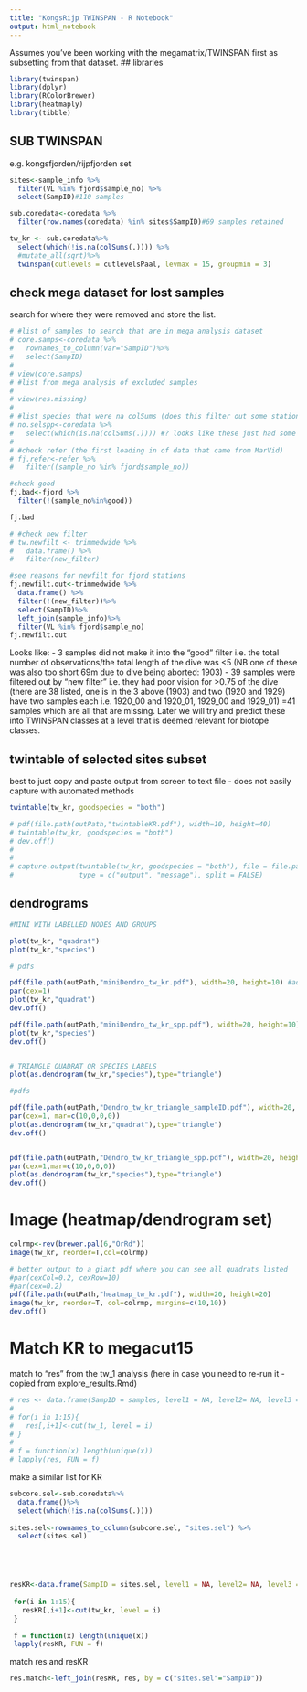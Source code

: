 ```yaml
---
title: "KongsRijp TWINSPAN - R Notebook"
output: html_notebook
---
```


Assumes you've been working with the megamatrix/TWINSPAN first as subsetting from that dataset.
## libraries
```r
library(twinspan)
library(dplyr)
library(RColorBrewer)
library(heatmaply)
library(tibble)

```


## SUB TWINSPAN
e.g. kongsfjorden/rijpfjorden set
```r
sites<-sample_info %>%
  filter(VL %in% fjord$sample_no) %>%
  select(SampID)#110 samples

sub.coredata<-coredata %>%
  filter(row.names(coredata) %in% sites$SampID)#69 samples retained

tw_kr <- sub.coredata%>%
  select(which(!is.na(colSums(.)))) %>%
  #mutate_all(sqrt)%>%
  twinspan(cutlevels = cutlevelsPaal, levmax = 15, groupmin = 3)
```

## check mega dataset for lost samples
search for where they were removed and store the list. 

```r
# #list of samples to search that are in mega analysis dataset
# core.samps<-coredata %>%
#   rownames_to_column(var="SampID")%>%
#   select(SampID)
# 
# view(core.samps)
# #list from mega analysis of excluded samples
# 
# view(res.missing)
# 
# #list species that were na colSums (does this filter out some stations?)
# no.selspp<-coredata %>%
#   select(which(is.na(colSums(.)))) #? looks like these just had some vals as text
# 
# #check refer (the first loading in of data that came from MarVid)
# fj.refer<-refer %>%
#   filter((sample_no %in% fjord$sample_no))

#check good
fj.bad<-fjord %>%
  filter(!(sample_no%in%good))

fj.bad

# #check new filter
# tw.newfilt <- trimmedwide %>%
#   data.frame() %>%
#   filter(new_filter)

#see reasons for newfilt for fjord stations
fj.newfilt.out<-trimmedwide %>%
  data.frame() %>%
  filter(!(new_filter))%>%
  select(SampID)%>%
  left_join(sample_info)%>%
  filter(VL %in% fjord$sample_no)
fj.newfilt.out

```
Looks like:
- 3 samples did not make it into the "good" filter i.e. the total number of observations/the total length of the dive was <5 (NB one of these was also too short 69m due to dive being aborted: 1903)
- 39 samples were filtered out by "new filter" i.e. they had poor vision for >0.75 of the dive (there are 38 listed, one is in the 3 above (1903) and two (1920 and 1929) have two samples each i.e. 1920_00 and 1920_01, 1929_00 and 1929_01)
=41 samples which are all that are missing.
Later we will try and predict these into TWINSPAN classes at a level that is deemed relevant for biotope classes.


## twintable of selected sites subset
best to just copy and paste output from screen to text file - does not easily capture with automated methods
```r

twintable(tw_kr, goodspecies = "both")

# pdf(file.path(outPath,"twintableKR.pdf"), width=10, height=40)
# twintable(tw_kr, goodspecies = "both")
# dev.off()
# 
# 
# capture.output(twintable(tw_kr, goodspecies = "both"), file = file.path(outPath,"twintableKR.pdf"), append = FALSE,
#                type = c("output", "message"), split = FALSE)
```

## dendrograms
```r
#MINI WITH LABELLED NODES AND GROUPS

plot(tw_kr, "quadrat")
plot(tw_kr,"species")

# pdfs

pdf(file.path(outPath,"miniDendro_tw_kr.pdf"), width=20, height=10) #adjust width as necessary
par(cex=1)
plot(tw_kr,"quadrat")
dev.off()

pdf(file.path(outPath,"miniDendro_tw_kr_spp.pdf"), width=20, height=10)
plot(tw_kr,"species")
dev.off()


# TRIANGLE QUADRAT OR SPECIES LABELS
plot(as.dendrogram(tw_kr,"species"),type="triangle")

#pdfs

pdf(file.path(outPath,"Dendro_tw_kr_triangle_sampleID.pdf"), width=20, height=10)
par(cex=1, mar=c(10,0,0,0))
plot(as.dendrogram(tw_kr,"quadrat"),type="triangle")
dev.off()


pdf(file.path(outPath,"Dendro_tw_kr_triangle_spp.pdf"), width=20, height=15)
par(cex=1,mar=c(10,0,0,0))
plot(as.dendrogram(tw_kr,"species"),type="triangle")
dev.off()

```
# Image (heatmap/dendrogram set)

```r
colrmp<-rev(brewer.pal(6,"OrRd"))
image(tw_kr, reorder=T,col=colrmp)

# better output to a giant pdf where you can see all quadrats listed
#par(cexCol=0.2, cexRow=10)
#par(cex=0.2)
pdf(file.path(outPath,"heatmap_tw_kr.pdf"), width=20, height=20)
image(tw_kr, reorder=T, col=colrmp, margins=c(10,10))
dev.off()
```
# Match KR to megacut15

match to "res" from the tw_1 analysis (here in case you need to re-run it - copied from explore_results.Rmd)
```r
# res <- data.frame(SampID = samples, level1 = NA, level2= NA, level3 = NA, level4 = NA, level5 = NA, level6 = NA, level7 = NA, level8= NA, level9 = NA, level10 = NA, level11 = NA, level12 = NA, level13 = NA, level14= NA, level15 = NA)
# 
# for(i in 1:15){
#   res[,i+1]<-cut(tw_1, level = i)
# }
# 
# f = function(x) length(unique(x))
# lapply(res, FUN = f)
```

make a similar list for KR
```r

subcore.sel<-sub.coredata%>%
  data.frame()%>%
  select(which(!is.na(colSums(.))))
  
sites.sel<-rownames_to_column(subcore.sel, "sites.sel") %>%
  select(sites.sel)





resKR<-data.frame(SampID = sites.sel, level1 = NA, level2= NA, level3 = NA, level4 = NA, level5 = NA, level6 = NA, level7 = NA, level8= NA, level9 = NA, level10 = NA, level11 = NA, level12 = NA, level13 = NA, level14= NA, level15 = NA)
 
 for(i in 1:15){
   resKR[,i+1]<-cut(tw_kr, level = i)
 }
 
 f = function(x) length(unique(x))
 lapply(resKR, FUN = f)
```

match res and resKR
```r
res.match<-left_join(resKR, res, by = c("sites.sel"="SampID"))
```

